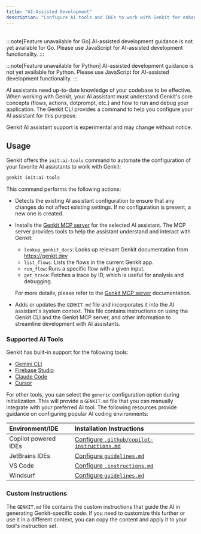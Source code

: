 ```yaml
---
title: "AI-Assisted Development"
description: "Configure AI tools and IDEs to work with Genkit for enhanced code generation."
---
```



<div style="display: flex; justify-content: space-between; align-items: center; gap: 1rem; margin: 1rem 0 1rem 0;">
  <LanguageSelector />
  <CopyMarkdownButton />
</div>

<LanguageContent lang="go">

:::note[Feature unavailable for Go]
AI-assisted development guidance is not yet available for Go. Please use JavaScript for AI-assisted development functionality.
:::

</LanguageContent>

<LanguageContent lang="python">

:::note[Feature unavailable for Python]
AI-assisted development guidance is not yet available for Python. Please use JavaScript for AI-assisted development functionality.
:::

</LanguageContent>

<LanguageContent lang="js">

AI assistants need up-to-date knowledge of your codebase to be effective. When working with Genkit, your AI assistant must understand Genkit's core concepts (flows, actions, dotprompt, etc.) and how to run and debug your application. The Genkit CLI provides a command to help you configure your AI assistant for this purpose.

<Aside type="caution" title="Experimental">
 Genkit AI assistant support is experimental and may change without notice.
</Aside>

## Usage

Genkit offers the `init:ai-tools` command to automate the configuration of your favorite AI assistants to work with Genkit:

```bash
genkit init:ai-tools
```

This command performs the following actions:

- Detects the existing AI assistant configuration to ensure that any changes do not affect existing settings. If no configuration is present, a new one is created.

- Installs the [Genkit MCP server](/docs/mcp-server) for the selected AI assistant. The MCP server provides tools to help the assistant understand and interact with Genkit:
    -   `lookup_genkit_docs`: Looks up relevant Genkit documentation from https://genkit.dev
    -   `list_flows`: Lists the flows in the current Genkit app.
    -   `run_flow`: Runs a specific flow with a given input.
    -   `get_trace`: Fetches a trace by ID, which is useful for analysis and debugging.

    For more details, please refer to the [Genkit MCP server](/docs/mcp-server) documentation.

- Adds or updates the `GENKIT.md` file and incorporates it into the AI assistant's system context. This file contains instructions on using the Genkit CLI and the Genkit MCP server, and other information to streamline development with AI assistants.

### Supported AI Tools

Genkit has built-in support for the following tools:

- [Gemini CLI](https://cloud.google.com/gemini/docs/codeassist/gemini-cli)
- [Firebase Studio](https://firebase.google.com/docs/studio)
- [Claude Code](https://www.anthropic.com/claude-code)
- [Cursor](https://cursor.com/home)

For other tools, you can select the `generic` configuration option during initialization. This will provide a `GENKIT.md` file that you can manually integrate with your preferred AI tool. The following resources provide guidance on configuring popular AI coding environments:


| Environment/IDE | Installation Instructions |
|:----------------|:--------------------------|
| Copilot powered IDEs | <a href="https://code.visualstudio.com/docs/copilot/copilot-customization#_custom-instructions" target="_blank">Configure `.github/copilot-instructions.md`</a> |
| JetBrains IDEs  | <a href="https://www.jetbrains.com/help/junie/customize-guidelines.html" target="_blank">Configure `guidelines.md`</a> |
| VS Code | <a href="https://code.visualstudio.com/docs/copilot/copilot-customization#_custom-instructions" target="_blank">Configure `.instructions.md`</a> |
| Windsurf | <a href="https://docs.windsurf.com/windsurf/cascade/memories#rules" target="_blank">Configure `guidelines.md`</a> |

### Custom Instructions

The `GENKIT.md` file contains the custom instructions that guide the AI in generating Genkit-specific code. If you need to customize this further or use it in a different context, you can copy the content and apply it to your tool's instruction set.


<Code code={importedCode} lang="md" class="test foo" title="GENKIT.md" />

</LanguageContent>